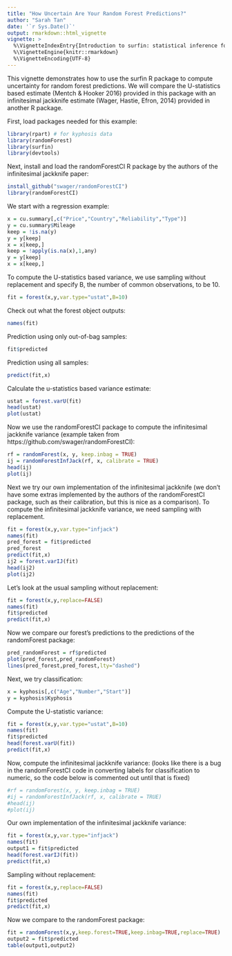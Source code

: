 ```yaml
---
title: "How Uncertain Are Your Random Forest Predictions?"
author: "Sarah Tan"
date: '`r Sys.Date()`'
output: rmarkdown::html_vignette
vignette: >
  %\VignetteIndexEntry{Introduction to surfin: statistical inference for random forests}
  %\VignetteEngine{knitr::rmarkdown} 
  %\VignetteEncoding{UTF-8}
---
```


This vignette demonstrates how to use the surfin R package to compute uncertainty for random forest predictions. We will compare the U-statistics based estimate (Mentch & Hooker 2016) provided in this package with an infinitesimal jackknife estimate (Wager, Hastie, Efron, 2014) provided in another R package.

First, load packages needed for this example:
```r
library(rpart) # for kyphosis data
library(randomForest)
library(surfin)
library(devtools)
```

Next, install and load the randomForestCI R package by the authors of the infinitesimal jackknife paper:
```r
install_github("swager/randomForestCI")
library(randomForestCI)
```

We start with a regression example:
```r
x = cu.summary[,c("Price","Country","Reliability","Type")]
y = cu.summary$Mileage
keep = !is.na(y)
y = y[keep]
x = x[keep,]
keep = !apply(is.na(x),1,any)
y = y[keep]
x = x[keep,]
```

To compute the U-statistics based variance, we use sampling without replacement and specify B, the number of common observations, to be 10.
```r
fit = forest(x,y,var.type="ustat",B=10)
```

Check out what the forest object outputs:
```r
names(fit)
```

Prediction using only out-of-bag samples:
```r
fit$predicted
```

Prediction using all samples:
```r
predict(fit,x)
```

Calculate the u-statistics based variance estimate:
```r
ustat = forest.varU(fit)
head(ustat)
plot(ustat)
```

Now we use the randomForestCI package to compute the infinitesimal jackknife variance (example taken from https://github.com/swager/randomForestCI):
```r
rf = randomForest(x, y, keep.inbag = TRUE)
ij = randomForestInfJack(rf, x, calibrate = TRUE)
head(ij)
plot(ij)
```

Next we try our own implementation of the infinitesimal jackknife (we don't have some extras implemented by the authors of the randomForestCI package, such as their calibration, but this is nice as a comparison). To compute the infinitesimal jackknife variance, we need sampling with replacement. 
```r
fit = forest(x,y,var.type="infjack")
names(fit)
pred_forest = fit$predicted
pred_forest
predict(fit,x)
ij2 = forest.varIJ(fit)
head(ij2)
plot(ij2)
```

Let's look at the usual sampling without replacement:
```r
fit = forest(x,y,replace=FALSE)
names(fit)
fit$predicted
predict(fit,x)
```

Now we compare our forest's predictions to the predictions of the randomForest package:
```r
pred_randomForest = rf$predicted
plot(pred_forest,pred_randomForest)
lines(pred_forest,pred_forest,lty="dashed")
```

Next, we try classification:
```r
x = kyphosis[,c("Age","Number","Start")]
y = kyphosis$Kyphosis
```

Compute the U-statistic variance:
```r
fit = forest(x,y,var.type="ustat",B=10)
names(fit)
fit$predicted
head(forest.varU(fit))
predict(fit,x)
```

Now, compute the infinitesimal jackknife variance: (looks like there is a bug in the randomForestCI code in converting labels for classification to numeric, so the code below is commented out until that is fixed)
```r
#rf = randomForest(x, y, keep.inbag = TRUE)
#ij = randomForestInfJack(rf, x, calibrate = TRUE)
#head(ij)
#plot(ij)
```

Our own implementation of the infinitesimal jackknife variance:
```r
fit = forest(x,y,var.type="infjack")
names(fit)
output1 = fit$predicted
head(forest.varIJ(fit))
predict(fit,x)
```

Sampling without replacement:
```r
fit = forest(x,y,replace=FALSE)
names(fit)
fit$predicted
predict(fit,x)
```

Now we compare to the randomForest package:
```r
fit = randomForest(x,y,keep.forest=TRUE,keep.inbag=TRUE,replace=TRUE)
output2 = fit$predicted
table(output1,output2)
```